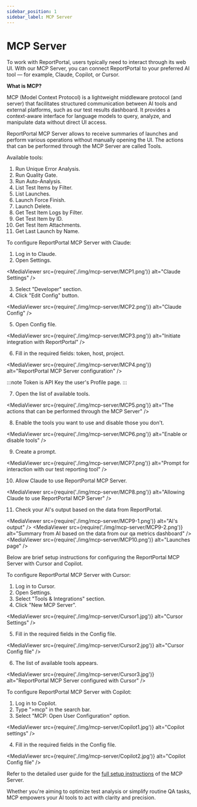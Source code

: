 ```yaml
---
sidebar_position: 1
sidebar_label: MCP Server
---
```



# MCP Server

To work with ReportPortal, users typically need to interact through its web UI. With our MCP Server, you can connect ReportPortal to your preferred AI tool — for example, Claude, Copilot, or Cursor.

**What is MCP?**

MCP (Model Context Protocol) is a lightweight middleware protocol (and server) that facilitates structured communication between AI tools and external platforms, such as our test results dashboard. It provides a context-aware interface for language models to query, analyze, and manipulate data without direct UI access.

ReportPortal MCP Server allows to receive summaries of launches and perform various operations without manually opening the UI. The actions that can be performed through the MCP Server are called Tools.

Available tools:

1. Run Unique Error Analysis.
2. Run Quality Gate.
3. Run Auto-Analysis.
4. List Test Items by Filter.
5. List Launches.
6. Launch Force Finish.
7. Launch Delete.
8. Get Test Item Logs by Filter.
9. Get Test Item by ID.
10. Get Test Item Attachments.
11. Get Last Launch by Name.

To configure ReportPortal MCP Server with Claude:

1. Log in to Claude.
2. Open Settings.

<MediaViewer src={require('./img/mcp-server/MCP1.png')} alt="Claude Settings" />

3. Select "Developer" section.
4. Click "Edit Config" button.

<MediaViewer src={require('./img/mcp-server/MCP2.png')} alt="Claude Config" />

5. Open Config file.

<MediaViewer src={require('./img/mcp-server/MCP3.png')} alt="Initiate integration with ReportPortal" />

6. Fill in the required fields: token, host, project.

<MediaViewer src={require('./img/mcp-server/MCP4.png')} alt="ReportPortal MCP Server configuration" />

:::note
Token is API Key the user's Profile page.
:::

7. Open the list of available tools.

<MediaViewer src={require('./img/mcp-server/MCP5.png')} alt="The actions that can be performed through the MCP Server" />

8. Enable the tools you want to use and disable those you don't.

<MediaViewer src={require('./img/mcp-server/MCP6.png')} alt="Enable or disable tools" />

9. Create a prompt.

<MediaViewer src={require('./img/mcp-server/MCP7.png')} alt="Prompt for interaction with our test reporting tool" />

10. Allow Claude to use ReportPortal MCP Server.

<MediaViewer src={require('./img/mcp-server/MCP8.png')} alt="Allowing Claude to use ReportPortal MCP Server" />

11. Check your AI's output based on the data from ReportPortal.

<MediaViewer src={require('./img/mcp-server/MCP9-1.png')} alt="AI's output" />
<MediaViewer src={require('./img/mcp-server/MCP9-2.png')} alt="Summary from AI based on the data from our qa metrics dashboard" />
<MediaViewer src={require('./img/mcp-server/MCP10.png')} alt="Launches page" />

Below are brief setup instructions for configuring the ReportPortal MCP Server with Cursor and Copilot.

To configure ReportPortal MCP Server with Cursor:

1. Log in to Cursor.
2. Open Settings.
3. Select "Tools & Integrations" section.
4. Click "New MCP Server".

<MediaViewer src={require('./img/mcp-server/Cursor1.jpg')} alt="Cursor Settings" />

5. Fill in the required fields in the Config file.

<MediaViewer src={require('./img/mcp-server/Cursor2.jpg')} alt="Cursor Config file" />

6. The list of available tools appears.

<MediaViewer src={require('./img/mcp-server/Cursor3.jpg')} alt="ReportPortal MCP Server configured with Cursor" />

To configure ReportPortal MCP Server with Copilot:

1. Log in to Copilot.
2. Type ">mcp" in the search bar.
3. Select "MCP: Open User Configuration" option.

<MediaViewer src={require('./img/mcp-server/Copilot1.jpg')} alt="Copilot settings" />

4. Fill in the required fields in the Config file.

<MediaViewer src={require('./img/mcp-server/Copilot2.jpg')} alt="Copilot Config file" />

Refer to the detailed user guide for the [full setup instructions](https://github.com/reportportal/reportportal-mcp-server) of the MCP Server.

Whether you're aiming to optimize test analysis or simplify routine QA tasks, MCP empowers your AI tools to act with clarity and precision.
